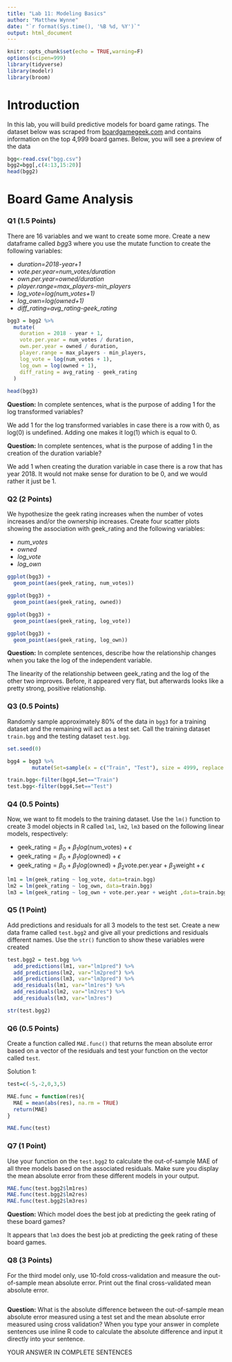 ```yaml
---
title: "Lab 11: Modeling Basics"
author: "Matthew Wynne"
date: "`r format(Sys.time(), '%B %d, %Y')`"
output: html_document
---
```


```r
knitr::opts_chunk$set(echo = TRUE,warning=F)
options(scipen=999)
library(tidyverse)
library(modelr)
library(broom)
```

# Introduction

In this lab, you will build predictive models for board game ratings. The dataset below was scraped from [boardgamegeek.com](www.boardgamegeek.com) and contains information on the top 4,999 board games. Below, you will see a preview of the data

```r
bgg<-read.csv("bgg.csv")
bgg2=bgg[,c(4:13,15:20)]
head(bgg2)
```


# Board Game Analysis

### Q1 (1.5 Points)

There are 16 variables and we want to create some more. Create a new dataframe called $bgg3$ where you use the mutate function to create the following variables:

- *duration=2018-year+1*
- *vote.per.year=num_votes/duration*
- *own.per.year=owned/duration*
- *player.range=max_players-min_players*
- *log_vote=log(num_votes+1)*
- *log_own=log(owned+1)*
- *diff_rating=avg_rating-geek_rating*

```r
bgg3 = bgg2 %>%
  mutate(
    duration = 2018 - year + 1,
    vote.per.year = num_votes / duration,
    own.per.year = owned / duration,
    player.range = max_players - min_players,
    log_vote = log(num_votes + 1),
    log_own = log(owned + 1),
    diff_rating = avg_rating - geek_rating
  )
  
head(bgg3)
```

**Question:** In complete sentences, what is the purpose of adding 1 for the log transformed variables?

We add 1 for the log transformed variables in case there is a row with 0, as log(0) is undefined. Adding one makes it log(1) which is equal to 0.

**Question:** In complete sentences, what is the purpose of adding 1 in the creation of the duration variable?

We add 1 when creating the duration variable in case there is a row that has year 2018. It would not make sense for duration to be 0, and we would rather it just be 1.

### Q2 (2 Points)

We hypothesize the geek rating increases when the number of votes increases and/or the ownership increases. Create four scatter plots showing the association with geek_rating and the following variables:

- *num_votes*
- *owned*
- *log_vote*
- *log_own*


```r
ggplot(bgg3) +
  geom_point(aes(geek_rating, num_votes))

ggplot(bgg3) +
  geom_point(aes(geek_rating, owned))

ggplot(bgg3) +
  geom_point(aes(geek_rating, log_vote))

ggplot(bgg3) +
  geom_point(aes(geek_rating, log_own))
```

**Question:** In complete sentences, describe how the relationship changes when you take the log of the independent variable.

The linearity of the relationship between geek_rating and the log of the other two improves. Before, it appeared very flat, but afterwards looks like a pretty strong, positive relationship.


### Q3 (0.5 Points)

Randomly sample approximately 80\% of the data in `bgg3` for a training dataset and the remaining will act as a test set. Call the training dataset `train.bgg` and the testing dataset `test.bgg`.

```r
set.seed(0)

bgg4 = bgg3 %>%
        mutate(Set=sample(x = c("Train", "Test"), size = 4999, replace = TRUE, prob = c(0.8, 0.2)))

train.bgg<-filter(bgg4,Set=="Train")
test.bgg<-filter(bgg4,Set=="Test")

```



### Q4 (0.5 Points)

Now, we want to fit models to the training dataset. Use the `lm()` function to create 3 model objects in R called `lm1`, `lm2`, `lm3` based on the following linear models, respectively:

- $\textrm{geek_rating}=\beta_0+\beta_1 log(\textrm{num_votes})+\epsilon$
- $\textrm{geek_rating}=\beta_0+\beta_1 log(\textrm{owned})+\epsilon$
- $\textrm{geek_rating}=\beta_0+\beta_1 log(\textrm{owned})+ \beta_2 \textrm{vote.per.year}+ \beta_3 \textrm{weight} + \epsilon$

```r
lm1 = lm(geek_rating ~ log_vote, data=train.bgg)
lm2 = lm(geek_rating ~ log_own, data=train.bgg)
lm3 = lm(geek_rating ~ log_own + vote.per.year + weight ,data=train.bgg)
```

### Q5 (1 Point)

Add predictions and residuals for all 3 models to the test set. Create a new data frame called `test.bgg2` and give all your predictions and residuals different names. Use the `str()` function to show these variables were created


```r
test.bgg2 = test.bgg %>%
  add_predictions(lm1, var="lm1pred") %>%
  add_predictions(lm2, var="lm2pred") %>%
  add_predictions(lm3, var="lm3pred") %>%
  add_residuals(lm1, var="lm1res") %>%
  add_residuals(lm2, var="lm2res") %>%
  add_residuals(lm3, var="lm3res")

str(test.bgg2)
```


### Q6 (0.5 Points)

Create a function called `MAE.func()` that returns the mean absolute error based on a vector of the residuals and test your function on the vector called `test`.

Solution 1:
```r
test=c(-5,-2,0,3,5)

MAE.func = function(res){
  MAE = mean(abs(res), na.rm = TRUE)
  return(MAE)
}

MAE.func(test)
```

### Q7 (1 Point)

Use your function on the `test.bgg2` to calculate the out-of-sample MAE of all three models based on the associated residuals. Make sure you display the mean absolute error from these different models in your output.

```r
MAE.func(test.bgg2$lm1res)
MAE.func(test.bgg2$lm2res)
MAE.func(test.bgg2$lm3res)
```

**Question:** Which model does the best job at predicting the geek rating of these board games?

It appears that `lm3` does the best job at predicting the geek rating of these board games.

### Q8 (3 Points)

For the third model only, use 10-fold cross-validation and measure the out-of-sample mean absolute error. Print out the final cross-validated mean absolute error.

```r


```

**Question:** What is the absolute difference between the out-of-sample mean absolute error measured using a test set and the mean absolute error measured using cross validation? When you type your answer in complete sentences use inline R code to calculate the absolute difference and input it directly into your sentence.

YOUR ANSWER IN COMPLETE SENTENCES





